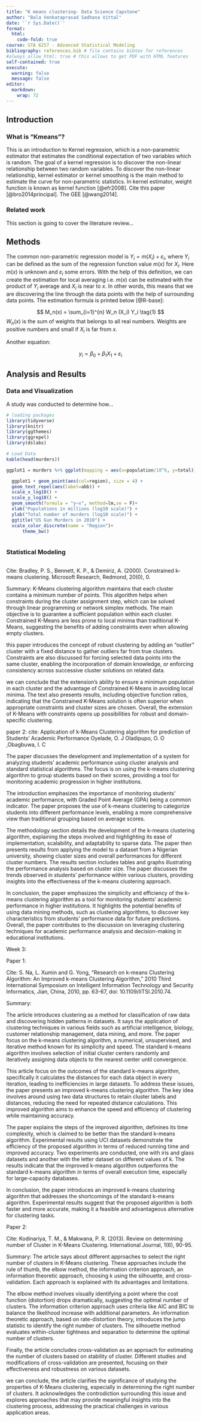 ```yaml
---
title: "K means clustering- Data Science Capstone"
author: "Bala Venkataprasad Sadhana Vittal"
date: '`r Sys.Date()`'
format:
  html:
    code-fold: true
course: STA 6257 - Advanced Statistical Modeling
bibliography: references.bib # file contains bibtex for references
#always_allow_html: true # this allows to get PDF with HTML features
self-contained: true
execute: 
  warning: false
  message: false
editor: 
  markdown: 
    wrap: 72
---
```


## Introduction

### What is "Kmeans"?

This is an introduction to Kernel regression, which is a non-parametric
estimator that estimates the conditional expectation of two variables
which is random. The goal of a kernel regression is to discover the
non-linear relationship between two random variables. To discover the
non-linear relationship, kernel estimator or kernel smoothing is the
main method to estimate the curve for non-parametric statistics. In
kernel estimator, weight function is known as kernel function
[@efr2008]. Cite this paper [@bro2014principal]. The GEE [@wang2014].

### Related work

This section is going to cover the literature review...

## Methods

The common non-parametric regression model is
$Y_i = m(X_i) + \varepsilon_i$, where $Y_i$ can be defined as the sum of
the regression function value $m(x)$ for $X_i$. Here $m(x)$ is unknown
and $\varepsilon_i$ some errors. With the help of this definition, we
can create the estimation for local averaging i.e. $m(x)$ can be
estimated with the product of $Y_i$ average and $X_i$ is near to $x$. In
other words, this means that we are discovering the line through the
data points with the help of surrounding data points. The estimation
formula is printed below [@R-base]:

$$
M_n(x) = \sum_{i=1}^{n} W_n (X_i) Y_i  \tag{1}
$$ $W_n(x)$ is the sum of weights that belongs to all real numbers.
Weights are positive numbers and small if $X_i$ is far from $x$.

Another equation:

$$
y_i = \beta_0 + \beta_1 X_1 +\varepsilon_i
$$

## Analysis and Results

### Data and Visualization

A study was conducted to determine how...

```r
# loading packages 
library(tidyverse)
library(knitr)
library(ggthemes)
library(ggrepel)
library(dslabs)
```

```r
# Load Data
kable(head(murders))

ggplot1 = murders %>% ggplot(mapping = aes(x=population/10^6, y=total)) 

  ggplot1 + geom_point(aes(col=region), size = 4) +
  geom_text_repel(aes(label=abb)) +
  scale_x_log10() +
  scale_y_log10() +
  geom_smooth(formula = "y~x", method=lm,se = F)+
  xlab("Populations in millions (log10 scale)") + 
  ylab("Total number of murders (log10 scale)") +
  ggtitle("US Gun Murders in 2010") +
  scale_color_discrete(name = "Region")+
      theme_bw()
  

```

### Statistical Modeling

```r

```

Cite: Bradley, P. S., Bennett, K. P., & Demiriz, A. (2000). Constrained
k-means clustering. Microsoft Research, Redmond, 20(0), 0.

Summary: K-Means clustering algorithm maintains that each cluster
contains a minimum number of points. This algorithm helps when
constraints during the cluster assignment step, which can be solved
through linear programming or network simplex methods. The main
objective is to guarantee a sufficient population within each cluster.
Constrained K-Means are less prone to local minima than traditional
K-Means, suggesting the benefits of adding constraints even when
allowing empty clusters.

this paper introduces the concept of robust clustering by adding an
"outlier" cluster with a fixed distance to gather outliers far from true
clusters. Constraints are also discussed for forcing selected data
points into the same cluster, enabling the incorporation of domain
knowledge, or enforcing consistency across successive cluster solutions
on related data.

we can conclude that the extension's ability to ensure a minimum
population in each cluster and the advantage of Constrained K-Means in
avoiding local minima. The text also presents results, including
objective function ratios, indicating that the Constrained K-Means
solution is often superior when appropriate constraints and cluster
sizes are chosen. Overall, the extension of K-Means with constraints
opens up possibilities for robust and domain-specific clustering.

paper 2: cite: Application of k-Means Clustering algorithm for
prediction of Students’ Academic Performance Oyelade, O. J Oladipupo, O.
O ,Obagbuwa, I. C

The paper discusses the development and implementation of a system for
analyzing students' academic performance using cluster analysis and
standard statistical algorithms. The focus is on using the k-means
clustering algorithm to group students based on their scores, providing
a tool for monitoring academic progression in higher institutions.

The introduction emphasizes the importance of monitoring students'
academic performance, with Graded Point Average (GPA) being a common
indicator. The paper proposes the use of k-means clustering to
categorize students into different performance levels, enabling a more
comprehensive view than traditional grouping based on average scores.

The methodology section details the development of the k-means
clustering algorithm, explaining the steps involved and highlighting its
ease of implementation, scalability, and adaptability to sparse data.
The paper then presents results from applying the model to a dataset
from a Nigerian university, showing cluster sizes and overall
performances for different cluster numbers. The results section includes
tables and graphs illustrating the performance analysis based on cluster
size. The paper discusses the trends observed in students' performance
within various clusters, providing insights into the effectiveness of
the k-means clustering approach.

In conclusion, the paper emphasizes the simplicity and efficiency of the
k-means clustering algorithm as a tool for monitoring students' academic
performance in higher institutions. It highlights the potential benefits
of using data mining methods, such as clustering algorithms, to discover
key characteristics from students' performance data for future
predictions. Overall, the paper contributes to the discussion on
leveraging clustering techniques for academic performance analysis and
decision-making in educational institutions.

Week 3:

Paper 1:

Cite: S. Na, L. Xumin and G. Yong, "Research on k-means Clustering
Algorithm: An Improved k-means Clustering Algorithm," 2010 Third
International Symposium on Intelligent Information Technology and
Security Informatics, Jian, China, 2010, pp. 63-67, doi:
10.1109/IITSI.2010.74.

Summary:

The article introduces clustering as a method for classification of raw
data and discovering hidden patterns in datasets. It says the
application of clustering techniques in various fields such as
artificial intelligence, biology, customer relationship management, data
mining, and more. The paper focus on the k-means clustering algorithm, a
numerical, unsupervised, and iterative method known for its simplicity
and speed. The standard k-means algorithm involves selection of initial
cluster centers randomly and iteratively assigning data objects to the
nearest center until convergence.

This article focus on the outcomes of the standard k-means algorithm,
specifically it calculates the distances for each data object in every
iteration, leading to inefficiencies in large datasets. To address these
issues, the paper presents an improved k-means clustering algorithm. The
key idea involves around using two data structures to retain cluster
labels and distances, reducing the need for repeated distance
calculations. This improved algorithm aims to enhance the speed and
efficiency of clustering while maintaining accuracy.

The paper explains the steps of the improved algorithm, definines its
time complexity, which is claimed to be better than the standard k-means
algorithm. Experimental results using UCI datasets demonstrate the
efficiency of the proposed algorithm in terms of reduced running time
and improved accuracy. Two experiments are conducted, one with iris and
glass datasets and another with the letter dataset on different values
of k. The results indicate that the improved k-means algorithm
outperforms the standard k-means algorithm in terms of overall execution
time, especially for large-capacity databases.

In conclusion, the paper introduces an improved k-means clustering
algorithm that addresses the shortcomings of the standard k-means
algorithm. Experimental results suggest that the proposed algorithm is
both faster and more accurate, making it a feasible and advantageous
alternative for clustering tasks.

Paper 2:

Cite: Kodinariya, T. M., & Makwana, P. R. (2013). Review on determining
number of Cluster in K-Means Clustering. International Journal, 1(6),
90-95.

Summary: The article says about different approaches to select the right
number of clusters in K-Means clustering. These approaches include the
rule of thumb, the elbow method, the information criterion approach, an
information theoretic approach, choosing k using the silhouette, and
cross-validation. Each approach is explained with its advantages and
limitations.

The elbow method involves visually identifying a point where the cost
function (distortion) drops dramatically, suggesting the optimal number
of clusters. The information criterion approach uses criteria like AIC
and BIC to balance the likelihood increase with additional parameters.
An information theoretic approach, based on rate-distortion theory,
introduces the jump statistic to identify the right number of clusters.
The silhouette method evaluates within-cluster tightness and separation
to determine the optimal number of clusters.

Finally, the article concludes cross-validation as an approach for
estimating the number of clusters based on stability of cluster.
Different studies and modifications of cross-validation are presented,
focusing on their effectiveness and robustness on various datasets.

we can conclude, the article clarifies the significance of studying the
properties of K-Means clustering, especially in determining the right
number of clusters. It acknowledges the controdiction surrounding this
issue and explores approaches that may provide meaningful insights into
the clustering process, addressing the practical challenges in various
application areas.
